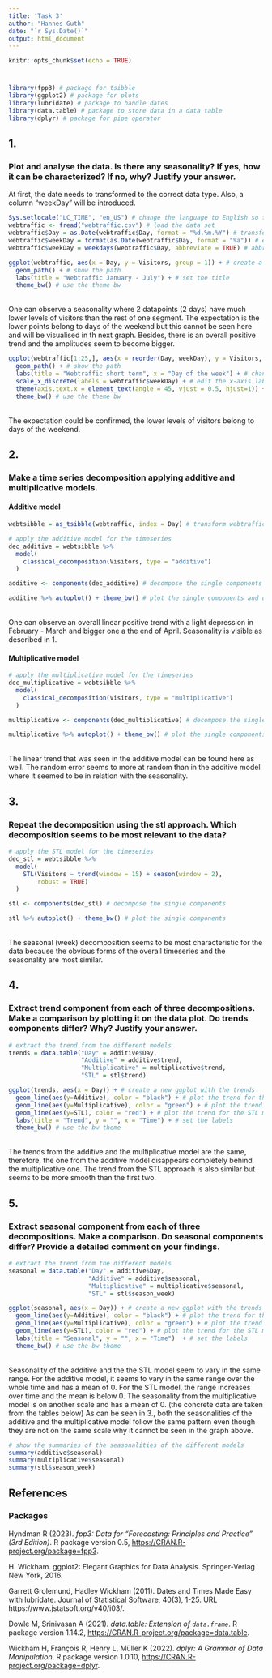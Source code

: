 ```yaml
---
title: 'Task 3'
author: "Hannes Guth"
date: "`r Sys.Date()`"
output: html_document
---
```


```r
knitr::opts_chunk$set(echo = TRUE)
```

# {.tabset}
```r
library(fpp3) # package for tsibble
library(ggplot2) # package for plots
library(lubridate) # package to handle dates
library(data.table) # package to store data in a data table
library(dplyr) # package for pipe operator
```

## 1.

### Plot and analyse the data. Is there any seasonality? If yes, how it can be characterized? If no, why? Justify your answer.

At first, the date needs to transformed to the correct data type. Also, a column "weekDay" will be introduced.
```r
Sys.setlocale("LC_TIME", "en_US") # change the language to English so that the week days later 
webtraffic <- fread("webtraffic.csv") # load the data set
webtraffic$Day = as.Date(webtraffic$Day, format = "%d.%m.%Y") # transform the time information into a date format
webtraffic$weekDay = format(as.Date(webtraffic$Day, format = "%a")) # extract the weekday
webtraffic$weekDay = weekdays(webtraffic$Day, abbreviate = TRUE) # abbreviate the weekday
```

```r
ggplot(webtraffic, aes(x = Day, y = Visitors, group = 1)) + # create a new ggplot with Day on the x axis and Visitors on the y-axis
  geom_path() + # show the path
  labs(title = "Webtraffic January - July") + # set the title
  theme_bw() # use the theme bw
```

\
One can observe a seasonality where 2 datapoints (2 days) have much lower levels of visitors than the rest of one segment. The expectation is the lower points belong to days of the weekend but this cannot be seen here and will be visualised in th next graph. Besides, there is an overall positive trend and the amplitudes seem to become bigger.

```r
ggplot(webtraffic[1:25,], aes(x = reorder(Day, weekDay), y = Visitors, group = 1)) + # create a new ggplot for a shorter period
  geom_path() + # show the path
  labs(title = "Webtraffic short term", x = "Day of the week") + # change the labels
  scale_x_discrete(labels = webtraffic$weekDay) + # edit the x-axis labels
  theme(axis.text.x = element_text(angle = 45, vjust = 0.5, hjust=1)) + # adapt the x-axis labels
  theme_bw() # use the theme bw
```
\
The expectation could be confirmed, the lower levels of visitors belong to days of the weekend.

## 2.

### Make a time series decomposition applying additive and multiplicative models.

#### Additive model
```r
webtsibble = as_tsibble(webtraffic, index = Day) # transform webtraffic to a tsibble

# apply the additive model for the timeseries
dec_additive = webtsibble %>%
  model(
    classical_decomposition(Visitors, type = "additive")
  )

additive <- components(dec_additive) # decompose the single components

additive %>% autoplot() + theme_bw() # plot the single components and use the theme bw
```
\
One can observe an overall linear positive trend with a light depression in February - March and bigger one a the end of April.
Seasonality is visible as described in 1.

#### Multiplicative model
```r
# apply the multiplicative model for the timeseries
dec_multiplicative = webtsibble %>%
  model(
    classical_decomposition(Visitors, type = "multiplicative")
  )

multiplicative <- components(dec_multiplicative) # decompose the single components

multiplicative %>% autoplot() + theme_bw() # plot the single components and use the theme bw
```
\
The linear trend that was seen in the additive model can be found here as well. The random error seems to more at random than in the additive model where it seemed to be in relation with the seasonality.

## 3.

### Repeat the decomposition using the stl approach. Which decomposition seems to be most relevant to the data?

```r
# apply the STL model for the timeseries
dec_stl = webtsibble %>%
  model(
    STL(Visitors ~ trend(window = 15) + season(window = 2), 
        robust = TRUE) 
  )

stl <- components(dec_stl) # decompose the single components

stl %>% autoplot() + theme_bw() # plot the single components
```
\
The seasonal (week) decomposition seems to be most characteristic for the data because the obvious forms of the overall timeseries and the seasonality are most similar.

## 4.

### Extract trend component from each of three decompositions. Make a comparison by plotting it on the data plot. Do trends components differ? Why? Justify your answer.

```r
# extract the trend from the different models
trends = data.table("Day" = additive$Day,
                    "Additive" = additive$trend,
                    "Multiplicative" = multiplicative$trend,
                    "STL" = stl$trend)

ggplot(trends, aes(x = Day)) + # create a new ggplot with the trends
  geom_line(aes(y=Additive), color = "black") + # plot the trend for the additive model
  geom_line(aes(y=Multiplicative), color = "green") + # plot the trend for the multiplicative model
  geom_line(aes(y=STL), color = "red") + # plot the trend for the STL model
  labs(title = "Trend", y = "", x = "Time") + # set the labels
  theme_bw() # use the bw theme
```

\
The trends from the additive and the multiplicative model are the same, therefore, the one from the additive model disappears completely behind the multiplicative one.
The trend from the STL approach is also similar but seems to be more smooth than the first two.

## 5.

### Extract seasonal component from each of three decompositions. Make a comparison. Do seasonal components differ? Provide a detailed comment on your findings.

```r
# extract the trend from the different models
seasonal = data.table("Day" = additive$Day,
                      "Additive" = additive$seasonal,
                      "Multiplicative" = multiplicative$seasonal,
                      "STL" = stl$season_week)

ggplot(seasonal, aes(x = Day)) + # create a new ggplot with the trends
  geom_line(aes(y=Additive), color = "black") + # plot the trend for the additive model
  geom_line(aes(y=Multiplicative), color = "green") + # plot the trend for the multiplicative model
  geom_line(aes(y=STL), color = "red") + # plot the trend for the STL model
  labs(title = "Seasonal", y = "", x = "Time")  + # set the labels
  theme_bw() # use the bw theme
```
\
Seasonality of the additive and the the STL model seem to vary in the same range. For the additive model, it seems to vary in the same range over the whole time and has a mean of 0. For the STL model, the range increases over time and the mean is below 0. The seasonality from the multiplicative model is on another scale and has a mean of 0. (the concrete data are taken from the tables below) As can be seen in 3., both the seasonalities of the additive and the multiplicative model follow the same pattern even though they are not on the same scale why it cannot be seen in the graph above.

```r
# show the summaries of the seasonalities of the different models
summary(additive$seasonal)
summary(multiplicative$seasonal)
summary(stl$season_week)
```

## References

### Packages

  Hyndman R (2023). _fpp3: Data for "Forecasting: Principles and Practice" (3rd Edition)_. R package version
  0.5, <https://CRAN.R-project.org/package=fpp3>.

  H. Wickham. ggplot2: Elegant Graphics for Data Analysis. Springer-Verlag New York, 2016.

  Garrett Grolemund, Hadley Wickham (2011). Dates and Times Made Easy with lubridate. Journal of Statistical
  Software, 40(3), 1-25. URL https://www.jstatsoft.org/v40/i03/.

  Dowle M, Srinivasan A (2021). _data.table: Extension of `data.frame`_. R package version 1.14.2,
  <https://CRAN.R-project.org/package=data.table>.
  
  Wickham H, François R, Henry L, Müller K (2022). _dplyr: A Grammar of Data Manipulation_. R package version
  1.0.10, <https://CRAN.R-project.org/package=dplyr>.





